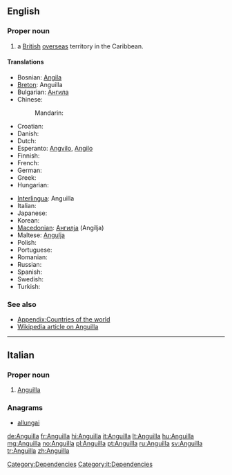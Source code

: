 {{also|anguilla}}
==English==
{{wikipedia}}

===Proper noun===
{{en-proper noun}}

# a [[British]] [[overseas]] territory in the Caribbean.

====Translations====
{{trans-top|British overseas territory in the Caribbean}}
* Bosnian: [[Angila]] {{f}}
* [[Breton]]: Anguilla
* Bulgarian: [[Ангила]]
* Chinese:
*: Mandarin: {{t-|cmn|安圭拉|tr=Anguīlā|sc=Hani}}
* Croatian: {{t|hr|Angvila |f}}
* Danish: {{t-|da|Anguilla}}
* Dutch: {{t-|nl|Anguilla}}
* Esperanto: [[Angvilo]], [[Angilo]]
* Finnish: {{t-|fi|Anguilla}}
* French: {{t+|fr|Anguilla}}
* German: {{t+|de|Anguilla}}
* Greek: {{t+|el|Ανγκουίλα}}
* Hungarian: {{t+|hu|Anguilla}}
{{trans-mid}}
* [[Interlingua]]: Anguilla
* Italian: {{t+|it|Anguilla}}
* Japanese: {{t|ja|アンギラ|tr=Angira}}
* Korean: {{t|ko|앙길라|tr=Anggilla}}
* [[Macedonian]]: [[Ангилја]] (Angílja) {{f}}
* Maltese: [[Angulja]]
* Polish: {{t+|pl|Anguilla}}
* Portuguese: {{t+|pt|Anguila}}
* Romanian: {{t-|ro|Anguila|f}}
* Russian: {{t|ru|Ангилья|f|tr=Angíl'ja}}
* Spanish: {{t+|es|Anguila}}
* Swedish: {{t+|sv|Anguilla}}
* Turkish: {{t+|tr|Anguilla}}
{{trans-bottom}}

===See also===

* [[Appendix:Countries of the world]]
* [[w:Anguilla|Wikipedia article on Anguilla]]

----

==Italian==

===Proper noun===
{{wikipedia|lang=it}}
{{it-proper noun}}

# [[#English|Anguilla]]

===Anagrams===
* [[allungai#Italian|allungai]]
[[Category:Dependencies]]
[[Category:it:Dependencies]]

[[de:Anguilla]]
[[fr:Anguilla]]
[[hi:Anguilla]]
[[it:Anguilla]]
[[lt:Anguilla]]
[[hu:Anguilla]]
[[mg:Anguilla]]
[[no:Anguilla]]
[[pl:Anguilla]]
[[pt:Anguilla]]
[[ru:Anguilla]]
[[sv:Anguilla]]
[[tr:Anguilla]]
[[zh:Anguilla]]